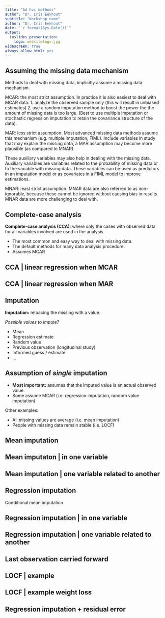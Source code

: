 ```yaml
---
title: "Ad hoc methods"
author: "Dr. Iris Eekhout"
subtitle: "Workshop name"
author: "Dr. Iris Eekhout"
date: "`r format(Sys.Date())`"
output: 
  ioslides_presentation:
    logo: websitelogo.jpg
widescreen: true
always_allow_html: yes
---
```


## Assuming the missing data mechanism {.smaller .build}

Methods to deal with missing data, implicitly assume a missing data mechanism. 

MCAR: the most strict assumption. In practice it is also easiest to deal with MCAR data. 
1. analyze the observed sample only (this will result in unbiased estimates)
2. use a random imputation method to boost the power the the amount of missing data is too large. (Best to use multiple imputation or stochastic regression imputation to retain the covariance structure of the data). 

MAR: less strict assumption. Most advanced missing data methods assume this mechanism (e.g. multiple imputation, FIML). 
Include variables in study that may explain the missing data, a MAR assumption may become more plausible (as compared to MNAR). 

These auxiliary variables may also help in dealing with the missing data. Auxiliary variables are variables related to the probability of missing data or to the variable with missing data. These variables can be used as predictors in an imputation model or as covariates in a FIML model to improve estimations.

MNAR: least strict assumption. MNAR data are also referred to as non-ignorable, because these cannot be ignored without causing bias in results. MNAR data are more challenging to deal with. 


## Complete-case analysis

**Complete-case analysis (CCA)**: where only the cases with observed data for all variables involved are used in the analysis. 

* The most common and easy way to deal with missing data. 
* The default methods for many data analysis procedure. 
* Assumes MCAR

## CCA | linear regression when MCAR

## CCA | linear regression when MAR



## Imputation {.build}

**Imputation:** relpacing the missing with a value. 

*Possible values to impute?*

* Mean
* Regression estimate
* Random value
* Previous observation (longitudinal study)
* Informed guess / estimate
* ...

## Assumption of *single* imputation

* **Most important:** assumes that the imputed value is an actual observed value.
* Some assume MCAR (i.e. regression imputation, random value imputation)

Other examples:

* All missing values are average (i.e. mean imputation)
* People with missing data remain stable (i.e. LOCF)

## Mean imputation 

## Mean imputaton | in one variable

## Mean imputation | one variable related to another

## Regression imputation

Conditional mean imputation


## Regression imputation | in one variable

## Regression imputation | one variable related to another


## Last observation carried forward

## LOCF | example

## LOCF | example weight loss


## Regression imputation + residual error

<!--
https://statisticsglobe.com/regression-imputation-stochastic-vs-deterministic/
-->
